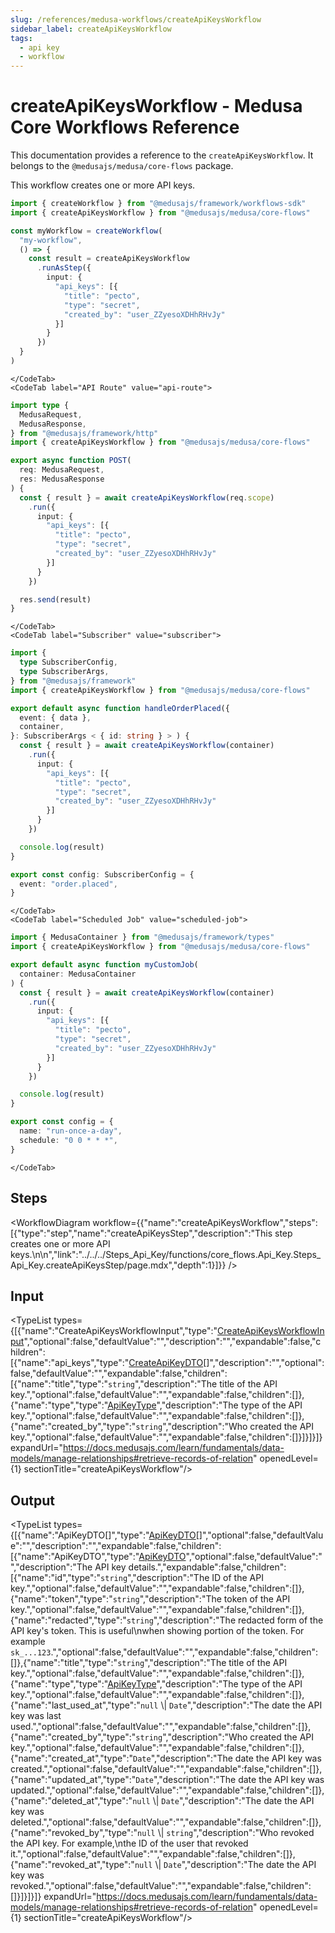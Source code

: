 ```yaml
---
slug: /references/medusa-workflows/createApiKeysWorkflow
sidebar_label: createApiKeysWorkflow
tags:
  - api key
  - workflow
---
```



# createApiKeysWorkflow - Medusa Core Workflows Reference

This documentation provides a reference to the `createApiKeysWorkflow`. It belongs to the `@medusajs/medusa/core-flows` package.

This workflow creates one or more API keys.

<SourceCodeLink link="https://github.com/medusajs/medusa/blob/1758bfb8d042fa9fc82f23c36ccd61e4a439448e/packages/core/core-flows/src/api-key/workflows/create-api-keys.ts#L15" />

<CodeTabs group="workflow-exection">
    <CodeTab label="Another Workflow" value="another-workflow">
    
```ts title="src/workflows/my-workflow.ts"
import { createWorkflow } from "@medusajs/framework/workflows-sdk"
import { createApiKeysWorkflow } from "@medusajs/medusa/core-flows"

const myWorkflow = createWorkflow(
  "my-workflow",
  () => {
    const result = createApiKeysWorkflow
      .runAsStep({
        input: {
          "api_keys": [{
            "title": "pecto",
            "type": "secret",
            "created_by": "user_ZZyesoXDHhRHvJy"
          }]
        }
      })
  }
)
```

    </CodeTab>
    <CodeTab label="API Route" value="api-route">
    
```ts title="src/api/workflow/route.ts"
import type {
  MedusaRequest,
  MedusaResponse,
} from "@medusajs/framework/http"
import { createApiKeysWorkflow } from "@medusajs/medusa/core-flows"

export async function POST(
  req: MedusaRequest,
  res: MedusaResponse
) {
  const { result } = await createApiKeysWorkflow(req.scope)
    .run({
      input: {
        "api_keys": [{
          "title": "pecto",
          "type": "secret",
          "created_by": "user_ZZyesoXDHhRHvJy"
        }]
      }
    })

  res.send(result)
}
```

    </CodeTab>
    <CodeTab label="Subscriber" value="subscriber">
    
```ts title="src/subscribers/order-placed.ts"
import {
  type SubscriberConfig,
  type SubscriberArgs,
} from "@medusajs/framework"
import { createApiKeysWorkflow } from "@medusajs/medusa/core-flows"

export default async function handleOrderPlaced({
  event: { data },
  container,
}: SubscriberArgs < { id: string } > ) {
  const { result } = await createApiKeysWorkflow(container)
    .run({
      input: {
        "api_keys": [{
          "title": "pecto",
          "type": "secret",
          "created_by": "user_ZZyesoXDHhRHvJy"
        }]
      }
    })

  console.log(result)
}

export const config: SubscriberConfig = {
  event: "order.placed",
}
```

    </CodeTab>
    <CodeTab label="Scheduled Job" value="scheduled-job">
    
```ts title="src/jobs/message-daily.ts"
import { MedusaContainer } from "@medusajs/framework/types"
import { createApiKeysWorkflow } from "@medusajs/medusa/core-flows"

export default async function myCustomJob(
  container: MedusaContainer
) {
  const { result } = await createApiKeysWorkflow(container)
    .run({
      input: {
        "api_keys": [{
          "title": "pecto",
          "type": "secret",
          "created_by": "user_ZZyesoXDHhRHvJy"
        }]
      }
    })

  console.log(result)
}

export const config = {
  name: "run-once-a-day",
  schedule: "0 0 * * *",
}
```

    </CodeTab>
  </CodeTabs>

## Steps

<WorkflowDiagram workflow={{"name":"createApiKeysWorkflow","steps":[{"type":"step","name":"createApiKeysStep","description":"This step creates one or more API keys.\n\n","link":"../../../Steps_Api_Key/functions/core_flows.Api_Key.Steps_Api_Key.createApiKeysStep/page.mdx","depth":1}]}} />

## Input

<TypeList types={[{"name":"CreateApiKeysWorkflowInput","type":"[CreateApiKeysWorkflowInput](../../../../types/core_flows.CreateApiKeysWorkflowInput/page.mdx)","optional":false,"defaultValue":"","description":"","expandable":false,"children":[{"name":"api_keys","type":"[CreateApiKeyDTO](../../../../../api_key/interfaces/api_key.CreateApiKeyDTO/page.mdx)[]","description":"","optional":false,"defaultValue":"","expandable":false,"children":[{"name":"title","type":"`string`","description":"The title of the API key.","optional":false,"defaultValue":"","expandable":false,"children":[]},{"name":"type","type":"[ApiKeyType](../../../../../api_key/types/api_key.ApiKeyType/page.mdx)","description":"The type of the API key.","optional":false,"defaultValue":"","expandable":false,"children":[]},{"name":"created_by","type":"`string`","description":"Who created the API key.","optional":false,"defaultValue":"","expandable":false,"children":[]}]}]}]} expandUrl="https://docs.medusajs.com/learn/fundamentals/data-models/manage-relationships#retrieve-records-of-relation" openedLevel={1} sectionTitle="createApiKeysWorkflow"/>

## Output

<TypeList types={[{"name":"ApiKeyDTO[]","type":"[ApiKeyDTO](../../../../../api_key/interfaces/api_key.ApiKeyDTO/page.mdx)[]","optional":false,"defaultValue":"","description":"","expandable":false,"children":[{"name":"ApiKeyDTO","type":"[ApiKeyDTO](../../../../../api_key/interfaces/api_key.ApiKeyDTO/page.mdx)","optional":false,"defaultValue":"","description":"The API key details.","expandable":false,"children":[{"name":"id","type":"`string`","description":"The ID of the API key.","optional":false,"defaultValue":"","expandable":false,"children":[]},{"name":"token","type":"`string`","description":"The token of the API key.","optional":false,"defaultValue":"","expandable":false,"children":[]},{"name":"redacted","type":"`string`","description":"The redacted form of the API key's token. This is useful\nwhen showing portion of the token. For example `sk_...123`.","optional":false,"defaultValue":"","expandable":false,"children":[]},{"name":"title","type":"`string`","description":"The title of the API key.","optional":false,"defaultValue":"","expandable":false,"children":[]},{"name":"type","type":"[ApiKeyType](../../../../../api_key/types/api_key.ApiKeyType/page.mdx)","description":"The type of the API key.","optional":false,"defaultValue":"","expandable":false,"children":[]},{"name":"last_used_at","type":"`null` \\| `Date`","description":"The date the API key was last used.","optional":false,"defaultValue":"","expandable":false,"children":[]},{"name":"created_by","type":"`string`","description":"Who created the API key.","optional":false,"defaultValue":"","expandable":false,"children":[]},{"name":"created_at","type":"`Date`","description":"The date the API key was created.","optional":false,"defaultValue":"","expandable":false,"children":[]},{"name":"updated_at","type":"`Date`","description":"The date the API key was updated.","optional":false,"defaultValue":"","expandable":false,"children":[]},{"name":"deleted_at","type":"`null` \\| `Date`","description":"The date the API key was deleted.","optional":false,"defaultValue":"","expandable":false,"children":[]},{"name":"revoked_by","type":"`null` \\| `string`","description":"Who revoked the API key. For example,\nthe ID of the user that revoked it.","optional":false,"defaultValue":"","expandable":false,"children":[]},{"name":"revoked_at","type":"`null` \\| `Date`","description":"The date the API key was revoked.","optional":false,"defaultValue":"","expandable":false,"children":[]}]}]}]} expandUrl="https://docs.medusajs.com/learn/fundamentals/data-models/manage-relationships#retrieve-records-of-relation" openedLevel={1} sectionTitle="createApiKeysWorkflow"/>
